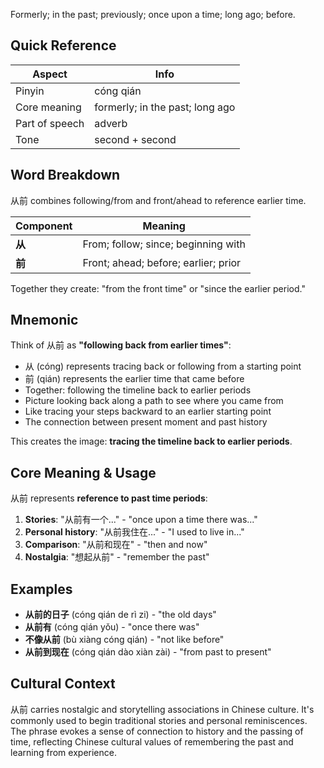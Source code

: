 Formerly; in the past; previously; once upon a time; long ago; before.

## Quick Reference

| Aspect         | Info                            |
| -------------- | ------------------------------- |
| Pinyin         | cóng qián                       |
| Core meaning   | formerly; in the past; long ago |
| Part of speech | adverb                          |
| Tone           | second + second                 |

## Word Breakdown

从前 combines following/from and front/ahead to reference earlier time.

| Component | Meaning                              |
| --------- | ------------------------------------ |
| **从**    | From; follow; since; beginning with  |
| **前**    | Front; ahead; before; earlier; prior |

Together they create: "from the front time" or "since the earlier period."

## Mnemonic

Think of 从前 as **"following back from earlier times"**:

- 从 (cóng) represents tracing back or following from a starting point
- 前 (qián) represents the earlier time that came before
- Together: following the timeline back to earlier periods
- Picture looking back along a path to see where you came from
- Like tracing your steps backward to an earlier starting point
- The connection between present moment and past history

This creates the image: **tracing the timeline back to earlier periods**.

## Core Meaning & Usage

从前 represents **reference to past time periods**:

1. **Stories**: "从前有一个..." - "once upon a time there was..."
2. **Personal history**: "从前我住在..." - "I used to live in..."
3. **Comparison**: "从前和现在" - "then and now"
4. **Nostalgia**: "想起从前" - "remember the past"

## Examples

- **从前的日子** (cóng qián de rì zi) - "the old days"
- **从前有** (cóng qián yǒu) - "once there was"
- **不像从前** (bù xiàng cóng qián) - "not like before"
- **从前到现在** (cóng qián dào xiàn zài) - "from past to present"

## Cultural Context

从前 carries nostalgic and storytelling associations in Chinese culture. It's commonly used to begin
traditional stories and personal reminiscences. The phrase evokes a sense of connection to history
and the passing of time, reflecting Chinese cultural values of remembering the past and learning
from experience.

